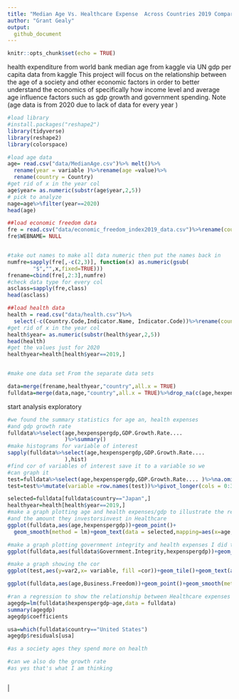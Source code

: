 ```yaml
---
title: "Median Age Vs. Healthcare Expense  Across Countries 2019 Comparative Analysis "
author: "Grant Gealy"
output:
  github_document
---
```


```r
knitr::opts_chunk$set(echo = TRUE)
```
health expenditure  from world bank
median age from kaggle via UN 
gdp per capita data from kaggle
 This project will focus on the relationship between the age of a society and other economic factors in order to better understand the economics of specifically how income level and average age influence factors such as gdp growth and government spending. Note (age data is from 2020 due to lack of data for every year )
```r
#load library 
#install.packages("reshape2")
library(tidyverse)
library(reshape2)
library(colorspace)


```
 
```r
#load age data 
age= read.csv("data/MedianAge.csv")%>% melt()%>%
  rename(year = variable )%>%rename(age =value)%>%
  rename(country = Country)
#get rid of x in the year col
age$year= as.numeric(substr(age$year,2,5))
# pick to analyze 
nage=age%>%filter(year==2020) 
head(age)
```
```r
##load economic freedom data 
fre = read.csv("data/economic_freedom_index2019_data.csv")%>%rename(country = Country.Name)
fre$WEBNAME= NULL


#take out names to make all data numeric then put the names back in 
numfre=sapply(fre[,-c(2,3)], function(x) as.numeric(gsub(
        "$","",x,fixed=TRUE))) 
frename=cbind(fre[,2:3],numfre) 
#check data type for every col
asclass=sapply(fre,class) 
head(asclass)

```
```r
##load health data 
health = read.csv("data/health.csv")%>%
  select(-c(Country.Code,Indicator.Name, Indicator.Code))%>%rename(country =ï..Country.Name)%>%melt(id.vars= "country")%>%rename(year = variable)%>%rename(hexpenspergdp =value)%>%na.omit()
#get rid of x in the year col 
health$year= as.numeric(substr(health$year,2,5)) 
head(health)
#get the values just for 2020  
healthyear=health[health$year==2019,]



```
```r
#make one data set From the separate data sets 

data=merge(frename,healthyear,"country",all.x = TRUE)
fulldata=merge(data,nage,"country",all.x = TRUE)%>%drop_na(c(age,hexpenspergdp))
```
start analysis exploratory
```r
#we found the summary statistics for age an, health expenses 
#and gdp growth rate 
fulldata%>%select(age,hexpenspergdp,GDP.Growth.Rate....
                  )%>%summary() 
#make histograms for variable of interest 
sapply(fulldata%>%select(age,hexpenspergdp,GDP.Growth.Rate....
                  ),hist) 
#find cor of variables of interest save it to a variable so we 
#can graph it 
test=fulldata%>%select(age,hexpenspergdp,GDP.Growth.Rate.... )%>%na.omit()%>%cor()%>%as.data.frame()
test=test%>%mutate(variable =row.names(test))%>%pivot_longer(cols = 0:3,names_to= "var2",values_to = "cor")

```
```r
selected=fulldata[fulldata$country=="Japan",]
healthyear=health[health$year==2019,]
#make a graph plotting age and health expenses/gdp to illustrate the relationship between the age of a society 
#and the amount they investorsinvest in Healthcare 
ggplot(fulldata,aes(age,hexpenspergdp))+geom_point()+
  geom_smooth(method = lm)+geom_text(data = selected,mapping=aes(x=age,y=hexpenspergdp,label=country ),color="red")

```


```r


#make a graph plotting government integrity and health expenses I did this to show how corruption in poorer countries might exaggerate the health expenses actually going towards the people
ggplot(fulldata,aes(fulldata$Government.Integrity,hexpenspergdp))+geom_point(aes(size=GDP..Billions..PPP.,color=Region))+geom_smooth(method=lm)+labs(title = "health care spending vs government integrity 2019",y="Healthcare spending",x="government integrity ",size= "gdp in billions" ,color= "Region")+theme_bw()+geom_text(data = selected,mapping=aes(x=Government.Integrity,y=hexpenspergdp,label=country ))
```


```r
#make a graph showing the cor 
ggplot(test,aes(y=var2,x= variable, fill =cor))+geom_tile()+geom_text(aes(label= round(cor,4)), color ="blue ")+labs(title ="cor title ",y="y",x="x")+theme(legend.position = "none")+scale_fill_continuous_sequential(palette="red")
```
```r
ggplot(fulldata,aes(age,Business.Freedom))+geom_point()+geom_smooth(method="lm")+labs(title = "age vs. Business freedom",x="age",y=" Business freedom ")
```

```r
#ran a regression to show the relationship between Healthcare expenses and average I find that Healthcare expenses as a percentage of gdp goes up ~ .1419986 For every year older of population with a standard error of 0.02149%.Highlighting The importance of efficient Healthcare delivery in ageing Healthcare. 
agegdp=lm(fulldata$hexpenspergdp~age,data = fulldata)
summary(agegdp)
agegdp$coefficients
```


```r
usa=which(fulldata$country=="United States")
agegdp$residuals[usa]


```


```r
#as a society ages they spend more on health 

#can we also do the growth rate 
#as yes that's what I am thinking 

```
```r

```



 
 
 
 
 |

